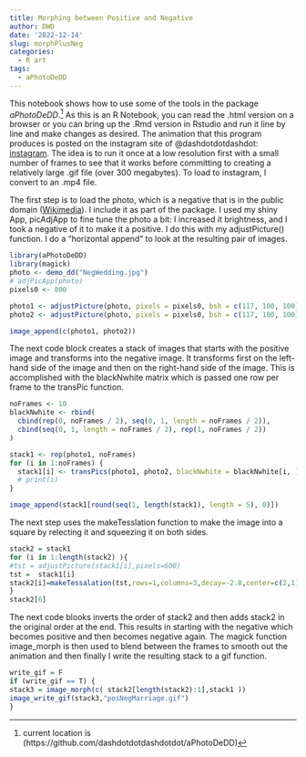```yaml
---
title: Morphing between Positive and Negative
author: DWD
date: '2022-12-14'
slug: morphPlusNeg
categories:
  - R art
tags:
  - aPhotoDeDD
---
```


This notebook shows how to use some of the tools in the package _aPhotoDeDD_.^[current location is (https://github.com/dashdotdotdashdotdot/aPhotoDeDD)] As this is an R Notebook, you can read the .html version on a browser or you can bring up the .Rmd version in Rstudio and run it line by line and make changes as desired. The animation that this program produces is posted on the instagram site of @dashdotdotdashdot: [instagram](https://www.instagram.com/p/CmCN8AhuJXl/).  The idea is to run it once at a low resolution first with a small number of frames to see that it works before committing to creating  a relatively large .gif file (over 300 megabytes).  To load to instagram, I convert to an .mp4 file.

The first step is to load the photo, which is a negative that is in the public domain ([Wikimedia](https://commons.wikimedia.org/wiki/File:Portrait_of_a_bride_and_groom_(AM_75371-2).jpg)).  I include it as part of the package.  I used my shiny App, picAdjApp to fine tune the photo a bit: I increased it brightness, and I took a negative of it to make it a positive.  I do this with my adjustPicture() function.  I do a "horizontal append" to look at the resulting pair of images.

```r
library(aPhotoDeDD)
library(magick)
photo <- demo_dd("NegWedding.jpg")
# adjPicApp(photo)
pixels0 <- 800

photo1 <- adjustPicture(photo, pixels = pixels0, bsh = c(117, 100, 100), return = 0, imageNegate = FALSE)
photo2 <- adjustPicture(photo, pixels = pixels0, bsh = c(117, 100, 100), return = 0, imageNegate = TRUE)

image_append(c(photo1, photo2))

```

The next code block creates a stack of images that starts with the positive image and transforms into the negative image.  It transforms first on the left-hand side of the image and then on the right-hand side of the image. This is accomplished with the blackNwhite matrix which is passed one row per frame to the transPic function.  


```r
noFrames <- 10
blackNwhite <- rbind(
  cbind(rep(0, noFrames / 2), seq(0, 1, length = noFrames / 2)),
  cbind(seq(0, 1, length = noFrames / 2), rep(1, noFrames / 2))
)

stack1 <- rep(photo1, noFrames)
for (i in 1:noFrames) {
  stack1[i] <- transPics(photo1, photo2, blackNwhite = blackNwhite[i, ])
  # print(i)
}

image_append(stack1[round(seq(1, length(stack1), length = 5), 0)])
```

The next step uses the makeTesslation function to make the image into a square by relecting it and squeezing it on both sides.


```r
stack2 = stack1
for (i in 1:length(stack2) ){
#tst = adjustPicture(stack1[i],pixels=600)
tst =  stack1[i]
stack2[i]=makeTessalation(tst,rows=1,columns=3,decay=-2.8,center=c(2,1),option=1)
}
stack2[6]
```


The next code blooks inverts the order of stack2 and then adds stack2 in the original order at the end.  This results in starting with the negative which becomes positive and then becomes negative again.  The magick function image_morph is then used to blend between the frames to smooth out the animation and then finally I write the resulting stack to a gif function.

```r
write_gif = F
if (write_gif == T) {
stack3 = image_morph(c( stack2[length(stack2):1],stack1 ))
image_write_gif(stack3,"posNegMarriage.gif")
}
```

